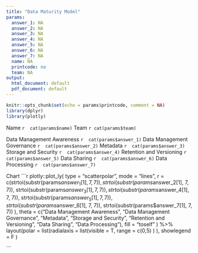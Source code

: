 ```yaml
---
title: "Data Maturity Model"
params:
  answer_1: NA
  answer_2: NA
  answer_3: NA
  answer_4: NA
  answer_5: NA
  answer_6: NA
  answer_7: NA
  name: NA
  printcode: no
  team: NA
output:
  html_document: default
  pdf_document: default
---
```


```r
knitr::opts_chunk$set(echo = params$printcode, comment = NA)
library(dplyr)
library(plotly)
```

Name
 ```r
 cat(params$name)
 ```
Team
 ```r
cat(params$team)
 ```

Data Management Awareness
 ```r
 cat(params$answer_1)
 ```
Data Management Governance
 ```r
 cat(params$answer_2)
 ```
Metadata
 ```r
 cat(params$answer_3)
 ```
Storage and Security
 ```r
 cat(params$answer_4)
 ```
Retention and Versioning
 ```r
 cat(params$answer_5)
 ```
Data Sharing 
 ```r
 cat(params$answer_6)
 ```
Data Processing
 ```r
 cat(params$answer_7)
 ```
 
 Chart
 ```r

       plotly::plot_ly(
            type = "scatterpolar",
            mode = "lines",
            r = c(strtoi(substr(params$answer_1[1], 7, 7)), 
                  strtoi(substr(params$answer_2[1], 7, 7)), 
                  strtoi(substr(params$answer_3[1], 7, 7)), 
                  strtoi(substr(params$answer_4[1], 7, 7)), 
                  strtoi(substr(params$answer_5[1], 7, 7)), 
                  strtoi(substr(params$answer_6[1], 7, 7)), 
                  strtoi(substr(params$answer_7[1], 7, 7))
                  ),
            theta = c("Data Management Awareness", 
                      "Data Management Governance", 
                      "Metadata", 
                      "Storage and Security", 
                      "Retention and Versioning", 
                      "Data Sharing", 
                      "Data Processing"),
            fill = "toself"
        ) %>% layout(polar = list(radialaxis = list(visible = T,
        range = c(0,5)
                        )
                ),
                showlegend = F
            )

 ```